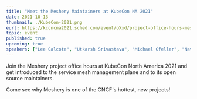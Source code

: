 ---
title: "Meet the Meshery Maintainers at KubeCon NA 2021"
date: 2021-10-13
thumbnail: ./KubeCon-2021.png
eurl: https://kccncna2021.sched.com/event/oXxd/project-office-hours-meshery?iframe=yes&w=100%&sidebar=yes&bg=no
topic: event
published: true
upcoming: true
speakers: ["Lee Calcote", "Utkarsh Srivastava", "Michael Gfeller", "Navendu Pottekkat", "Hussaina Begum", "Rodolfo Martinez Vega"]
---
Join the Meshery project office hours at KubeCon North America 2021 and get introduced to the service mesh management plane and to its open source maintainers.

Come see why Meshery is one of the CNCF's hottest, new projects!
